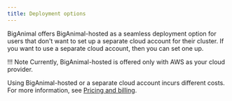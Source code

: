```yaml
---
title: Deployment options
---
```


BigAnimal offers BigAnimal-hosted as a seamless deployment option for users that don't want to set up a separate cloud account for their cluster. If you want to use a separate cloud account, then you can set one up. 

!!! Note 
    Currently, BigAnimal-hosted is offered only with AWS as your cloud provider.

Using BigAnimal-hosted or a separate cloud account incurs different costs. For more information, see [Pricing and billing](../pricing_and_billing).